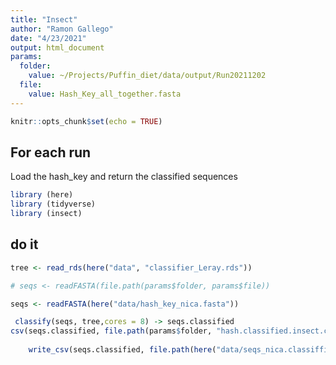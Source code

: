 ---
title: "Insect"
author: "Ramon Gallego"
date: "4/23/2021"
output: html_document
params:
  folder: 
    value: ~/Projects/Puffin_diet/data/output/Run20211202
  file:
    value: Hash_Key_all_together.fasta
---

```{r setup, include=FALSE}
knitr::opts_chunk$set(echo = TRUE)
```

## For each run

Load the hash_key and return the classified sequences

```{r packages}
library (here)
library (tidyverse)
library (insect)
```

## do it



```{r data}
tree <- read_rds(here("data", "classifier_Leray.rds"))

# seqs <- readFASTA(file.path(params$folder, params$file))

seqs <- readFASTA(here("data/hash_key_nica.fasta"))
```


      
```{r classify}
 classify(seqs, tree,cores = 8) -> seqs.classified
csv(seqs.classified, file.path(params$folder, "hash.classified.insect.csv"))
    
    write_csv(seqs.classified, file.path(here("data/seqs_nica.classiffied.csv")))
```
      
   
      


 






